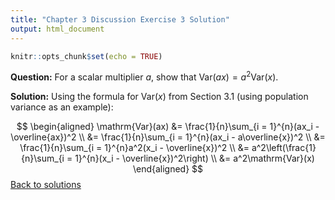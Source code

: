 ```yaml
---
title: "Chapter 3 Discussion Exercise 3 Solution"
output: html_document
---
```


```r
knitr::opts_chunk$set(echo = TRUE)
```

**Question:** For a scalar multiplier $a$, show that $\mathrm{Var}(ax) = a^2\mathrm{Var}(x)$.

**Solution:** Using the formula for $\mathrm{Var}(x)$ from Section 3.1 (using population variance as an example):

$$
\begin{aligned}
\mathrm{Var}(ax) &= \frac{1}{n}\sum_{i = 1}^{n}(ax_i - \overline{ax})^2 \\
&= \frac{1}{n}\sum_{i = 1}^{n}(ax_i - a\overline{x})^2 \\
&= \frac{1}{n}\sum_{i = 1}^{n}a^2(x_i - \overline{x})^2 \\
&= a^2\left(\frac{1}{n}\sum_{i = 1}^{n}(x_i - \overline{x})^2\right) \\
&= a^2\mathrm{Var}(x)
\end{aligned}
$$
[Back to solutions](index.html)
